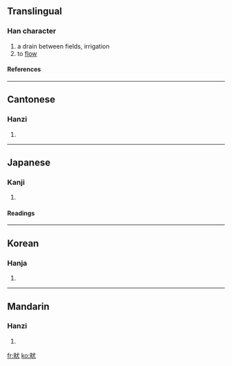 ==Translingual==
===Han character===
{{Han char|rn=102|rad=田|as=04|sn=9|four=6303<sub>4</sub>|canj=田戈大 (WIK)}}
# a drain between fields, irrigation
# to [[flow]]
====References====
{{Han ref|kx=0760.200|dkj=21777|dj=1170.130|hdz=42532.010|uh=754E|ud=30030|bh=ACCA|bd=44234}}

----
==Cantonese==
===Hanzi===
{{yue-hanzi|jyut=|y=hyun2}}
# {{defn|Cantonese}}

----
==Japanese==
===Kanji===
{{ja-kanji|grade=|rs=田04}}
# {{defn|Japanese}} 
====Readings====
{{ja-readings|on=[[けん]] (ken), [[てい]] (tei), [[きょう]] (kyō)|kun=[[みぞ]] (mizo)|nanori=}}

----
==Korean==
===Hanja===
{{ko-hanja|hangeul=견|eumhun=|rv=gyeon|mr=kyŏn|y=kyen}}
# {{defn|Korean}}

----
==Mandarin==
===Hanzi===
{{cmn-hanzi|pin=[[quǎn]] ([[quan3]])|wg=ch'üan<sup>3</sup>}}
# {{defn|Mandarin}}

[[fr:畎]]
[[ko:畎]]